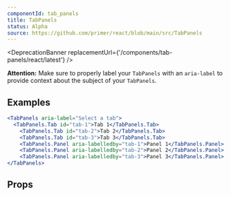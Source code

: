```yaml
---
componentId: tab_panels
title: TabPanels
status: Alpha
source: https://github.com/primer/react/blob/main/src/TabPanels
---
```



<DeprecationBanner replacementUrl={'/components/tab-panels/react/latest'} />

**Attention:** Make sure to properly label your `TabPanels` with an `aria-label` to provide context about the subject of your `TabPanels`.

## Examples

```jsx live
<TabPanels aria-label="Select a tab">
  <TabPanels.Tab id="tab-1">Tab 1</TabPanels.Tab>
    <TabPanels.Tab id="tab-2">Tab 2</TabPanels.Tab>
    <TabPanels.Tab id="tab-3">Tab 3</TabPanels.Tab>
    <TabPanels.Panel aria-labelledby="tab-1">Panel 1</TabPanels.Panel>
    <TabPanels.Panel aria-labelledby="tab-2">Panel 2</TabPanels.Panel>
    <TabPanels.Panel aria-labelledby="tab-3">Panel 3</TabPanels.Panel>
</TabPanels>
```

## Props

<ComponentProps data={data} />
